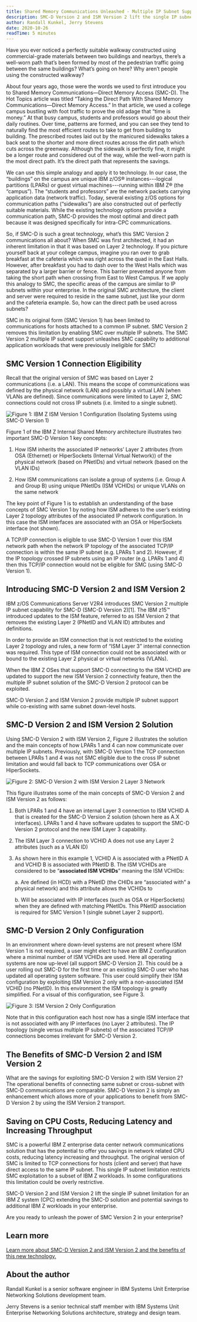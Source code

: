 ```yaml
---
title: Shared Memory Communications Unleashed - Multiple IP Subnet Support
description: SMC-D Version 2 and ISM Version 2 lift the single IP subnet limitation for an IBM Z system
author: Randall Kunkel, Jerry Stevens
date: 2020-10-26
readTime: 5 minutes
---
```


Have you ever noticed a perfectly suitable walkway constructed using commercial-grade materials 
between two buildings and nearbys, there’s a well-worn path that’s been formed by most of the 
pedestrian traffic going between the same buildings? What’s going on here? Why aren’t people 
using the constructed walkway?

About four years ago, those were the words we used to first introduce you to Shared Memory 
Communications—Direct Memory Access (SMC-D). The Hot Topics article was titled “Taking the 
Direct Path With Shared Memory Communications—Direct Memory Access.” In that article, we used a 
college campus bustling with foot traffic to prove the old adage that “time is money.” At that 
busy campus, students and professors would go about their daily routines. Over time, patterns are 
formed, and you can see they tend to naturally find the most efficient routes to take to get from 
building to building. The prescribed routes laid out by the manicured sidewalks takes a back seat 
to the shorter and more direct routes across the dirt path which cuts across the greenway. Although 
the sidewalk is perfectly fine, it might be a longer route and considered out of the way, while the 
well-worn path is the most direct path. It’s the direct path that represents the savings.

We can use this simple analogy and apply it to technology. In our case, the “buildings” on the 
campus are unique IBM z/OS® instances---logical partitions (LPARs) or guest virtual machines---running 
within IBM Z® (the “campus”). The “students and professors” are the network packets carrying application 
data (network traffic). Today, several existing z/OS options for communication paths (“sidewalks”) are also 
constructed out of perfectly suitable materials. While the existing technology options provide a communication 
path, SMC-D provides the most optimal and direct path because it was designed specifically for intra-CPC communications.

So, if SMC-D is such a great technology, what’s this SMC Version 2 communications all about? When SMC 
was first architected, it had an inherent limitation in that it was based on Layer 2 technology. If 
you picture yourself back at your college campus, imagine you ran over to grab breakfast at the cafeteria 
which was right across the quad in the East Halls. However, after breakfast you had to dash over to the West 
Halls which was separated by a larger barrier or fence. This barrier prevented anyone from taking the short 
path when crossing from East to West Campus. If we apply this analogy to SMC, the specific areas of the campus 
are similar to IP subnets within your enterprise. In the original SMC architecture, the client and server were 
required to reside in the same subnet, just like your dorm and the cafeteria example. So, how can the direct path 
be used across subnets?

SMC in its original form (SMC Version 1) has been limited to communications for hosts attached to a 
common IP subnet. SMC Version 2 removes this limitation by enabling SMC over multiple IP subnets. 
The SMC Version 2 multiple IP subnet support unleashes SMC capability to additional application workloads 
that were previously ineligible for SMC!

## SMC Version 1 Connection Eligibility

Recall that the original version of SMC was based on Layer 2 communications (i.e. a LAN). This means 
the scope of communications was defined by the physical network (LAN) and possibly a virtual LAN 
(when VLANs are defined). Since communications were limited to Layer 2, 
SMC connections could not cross IP subnets (i.e. limited to a single subnet).

![Figure 1: IBM Z ISM Version 1 Configuration (Isolating Systems using SMC-D Version 1)](images/image1.png "Figure 1: IBM Z ISM Version 1 Configuration (Isolating Systems using SMC-D Version 1)")

Figure 1 of the IBM Z Internal Shared Memory architecture illustrates two important SMC-D Version 1 key concepts:

1. How ISM inherits the associated IP networks’ Layer 2 attributes (from OSA (Ethernet) or HiperSockets 
(Internal Virtual Network)) of the physical network (based on PNetIDs) and virtual network (based on the VLAN IDs)

2. How ISM communications can isolate a group of systems (i.e. Group A and Group B) using unique PNetIDs 
(ISM VCHIDs) or unique VLANs on the same network

The key point of Figure 1 is to establish an understanding of the base concepts of SMC Version 1 by 
noting how ISM adheres to the user’s existing Layer 2 topology attributes of the associated IP network 
configuration. In this case the ISM interfaces are associated with an OSA or HiperSockets interface (not shown).

A TCP/IP connection is eligible to use SMC-D Version 1 over this ISM network path when the network IP 
topology of the associated TCP/IP connection is within the same IP subnet (e.g. LPARs 1 and 2). However, 
if the IP topology crossed IP subnets using an IP router (e.g. LPARs 1 and 4) then this TCP/IP connection would 
not be eligible for SMC (using SMC-D Version 1).

## Introducing SMC-D Version 2 and ISM Version 2

IBM z/OS Communications Server V2R4 introduces SMC Version 2 multiple IP subnet capability for SMC-D (SMC-D Version 2)[1]. 
The IBM z15™ introduced updates to the ISM feature, referred to as ISM Version 2 that removes the existing Layer 2 
(PNetID and VLAN ID) attributes and definitions.

In order to provide an ISM connection that is not restricted to the existing Layer 2 topology and rules, a new 
form of “ISM Layer 3” internal connection was required. This type of ISM connection could not be associated with 
or bound to the existing Layer 2 physical or virtual networks (VLANs).

When the IBM Z OSes that support SMC-D connecting to the ISM VCHID are updated to support the new ISM Version 2 
connectivity feature, then the multiple IP subnet solution of the SMC-D Version 2 protocol can be exploited.

SMC-D Version 2 and ISM Version 2 provide multiple IP subnet support while co-existing with same subnet down-level hosts.

## SMC-D Version 2 and ISM Version 2 Solution

Using SMC-D Version 2 with ISM Version 2, Figure 2 illustrates the solution and the main concepts of how 
LPARs 1 and 4 can now communicate over multiple IP subnets.
Previously, with SMC-D Version 1 the TCP connection between LPARs 1 and 4 was not SMC eligible due to the 
cross IP subnet limitation and would fall back to TCP communications over OSA or HiperSockets.

![Figure 2: SMC-D Version 2 with ISM Version 2 Layer 3 Network](images/image2.png "Figure 2: SMC-D Version 2 with ISM Version 2 Layer 3 Network")

This figure illustrates some of the main concepts of SMC-D Version 2 and ISM Version 2 as follows:

1. Both LPARs 1 and 4 have an internal Layer 3 connection to ISM VCHID A that is created for the SMC-D 
Version 2 solution (shown here as A.X interfaces). LPARs 1 and 4 have software updates to support the SMC-D 
Version 2 protocol and the new ISM Layer 3 capability.

2. The ISM Layer 3 connection to VCHID A does not use any Layer 2 attributes (such as a VLAN ID)

3. As shown here in this example 1, VCHID A is associated with a PNetID A and VCHID B is associated with PNetID B. 
The ISM VCHIDs are considered to be “**associated ISM VCHIDs**” meaning the ISM VCHIDs:

    a. Are defined (in HCD) with a PNetID (the CHIDs are “associated with” a physical network) and this attribute allows the VCHIDs to

    b. Will be associated with IP interfaces (such as OSA or HiperSockets) when they are defined with matching PNetIDs. This PNetID association is required for SMC Version 1 (single subnet Layer 2 support).

## SMC-D Version 2 Only Configuration

In an environment where down-level systems are not present where ISM Version 1 is not required, a user might 
elect to have an IBM Z configuration where a minimal number of ISM VCHIDs are used. Here all operating systems 
are now up-level (all support SMC-D Version 2). This could be a user rolling out SMC-D for the first time or an 
existing SMC-D user who has updated all operating system software. This user could simplify their ISM configuration 
by exploiting ISM Version 2 only with a non-associated ISM VCHID (no PNetID). In this environment the ISM topology 
is greatly simplified. For a visual of this configuration, see Figure 3.

![Figure 3: ISM Version 2 Only Configuration](images/image3.png "Figure 3: ISM Version 2 Only Configuration")

Note that in this configuration each host now has a single ISM interface that is not associated with any IP interfaces 
(no Layer 2 attributes). The IP topology (single versus multiple IP subnets) of the associated TCP/IP connections becomes 
irrelevant for SMC-D Version 2.

## The Benefits of SMC-D Version 2 and ISM Version 2

What are the savings for exploiting SMC-D Version 2 with ISM Version 2? The operational benefits of connecting same subnet 
or cross-subnet with SMC-D communications are comparable. SMC-D Version 2 is simply an enhancement which allows more of 
your applications to benefit from SMC-D Version 2 by using the ISM Version 2 transport.

## Saving on CPU Costs, Reducing Latency and Increasing Throughput

SMC is a powerful IBM Z enterprise data center network communications solution that has the potential to 
offer you savings in network related CPU costs, reducing latency increasing and throughput. The original 
version of SMC is limited to TCP connections for hosts (client and server) that have direct access to the 
same IP subnet. This single IP subnet limitation restricts SMC exploitation to a subset of IBM Z workloads. 
In some configurations this limitation could be overly restrictive.

SMC-D Version 2 and ISM Version 2 lift the single IP subnet limitation for an IBM Z system (CPC) extending the 
SMC-D solution and potential savings to additional IBM Z workloads in your enterprise.

Are you ready to unleash the power of SMC Version 2 in your enterprise?

## Learn more

[Learn more about SMC-D Version 2 and ISM Version 2 and the benefits of this new technology.](https://www.ibm.com/docs/en/zos/2.4.0?topic=communications-shared-memory-reference-information)

## About the author

Randall Kunkel is a senior software engineer in IBM Systems Unit Enterprise Networking Solutions development team.

Jerry Stevens is a senior technical staff member with IBM Systems Unit Enterprise Networking Solutions architecture, strategy and design team.